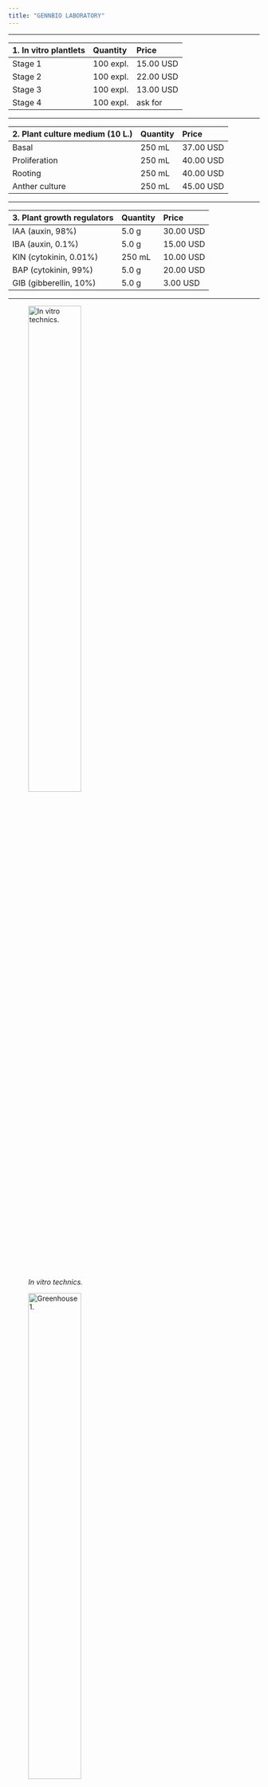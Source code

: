 ```yaml
---
title: "GENNBIO LABORATORY"
---
```

___
| 1. In vitro plantlets| Quantity | Price |
|:-|:-|:-|
| Stage 1 | 100 expl. | 15.00 USD |
| Stage 2 | 100 expl. | 22.00 USD |
| Stage 3 | 100 expl. | 13.00 USD |
| Stage 4 | 100 expl. | ask for |
___ 
| 2. Plant culture medium (10 L.) | Quantity | Price |
|:-|:-|:-|
| Basal | 250 mL | 37.00 USD |
| Proliferation | 250 mL | 40.00 USD |
| Rooting | 250 mL | 40.00 USD |
| Anther culture | 250 mL | 45.00 USD |
___
| 3. Plant growth regulators  | Quantity | Price |
|:-|:-|:-|
| IAA (auxin, 98%) | 5.0 g | 30.00 USD |
| IBA (auxin, 0.1%) | 5.0 g |15.00 USD |
| KIN (cytokinin, 0.01%) | 250 mL | 10.00 USD |
| BAP (cytokinin, 99%) | 5.0 g | 20.00 USD |
| GIB (gibberellin, 10%) | 5.0 g | 3.00 USD |
___

![*In vitro technics.*](C:\Users\Dell\Desktop\GENNBIO.github.io\In vitro web.jpg){width=50%}

![*Greenhouse 1.*](C:\Users\Dell\Desktop\GENNBIO.github.io\Invernadero 1.jpg){width=50%}


![*Triple hybrid.*](C:\Users\Dell\Desktop\GENNBIO.github.io\Maceta 1.jpg){width=50%}


![*Agri-business meetings.*](C:\Users\Dell\Desktop\GENNBIO.github.io\People 4.jpg){width=50%}


![*Agri-business meetings.*](C:\Users\Dell\Desktop\GENNBIO.github.io\People 1.jpg){width=50%}



![*Agri-business meetings.*](C:\Users\Dell\Desktop\GENNBIO.github.io\People 2.jpg){width=50%}


![*Agri-business meetings.*](C:\Users\Dell\Desktop\GENNBIO.github.io\People 5.jpg){width=50%}

![*Field.*](C:\Users\Dell\Desktop\GENNBIO.github.io\Terreno.jpg){width=50%}

![*GENNBIO.*](C:\Users\Dell\Desktop\GENNBIO.github.io\Chair1.jpg){width=50%}




